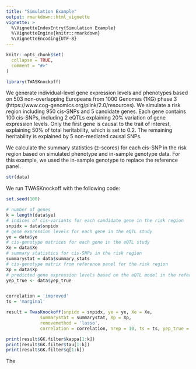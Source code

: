 ```yaml
---
title: "Simulation Example"
output: rmarkdown::html_vignette
vignette: >
  %\VignetteIndexEntry{Simulation Example}
  %\VignetteEngine{knitr::rmarkdown}
  %\VignetteEncoding{UTF-8}
---
```


```r
knitr::opts_chunk$set(
  collapse = TRUE,
  comment = "#>"
)
```

```r
library(TWASKnockoff)
```

We generate individual-level gene expression levels and phenotypes based on 503 non-overlapping Europeans from 1000 Genomes (1KG) phase 3 (https://www.cog-genomics.org/plink/2.0/resources). We simulate a risk region including 950 cis-SNPs and 5 candidate genes. Each gene contains 100 cis-SNPs, including 2 eQTLs explaining 20% variation of gene expression levels. Only the first gene is causal to the trait of interest, explaining 50% of total heritability, which is set to 0.2. The remaining heritability is explained by 5 non-mediated causal SNPs.

We calculate the summary statistics (z-scores) for each cis-SNP in the risk region based on simulated phenotype and in-sample genotype data. For this example, we used the in-sample genotype to replace the reference panel.

```r
str(data)
```

We run TWASKnockoff with the following code:

```r
set.seed(100)

# number of genes
k = length(data$ye)
# indices of cis-variants for each candidate gene in the risk region
snpidx = data$snpidx 
# gene expression levels for each gene in the eQTL study
ye = data$ye 
# cis-genotype matrices for each gene in the eQTL study
Xe = data$Xe 
# summary statistics for cis-SNPs in the risk region
summarystat = data$summary_stats 
# cis-genotype matrix from reference panel for the risk region
Xp = data$Xp 
# predicted gene expression levels based on the eQTL model in the reference panel
yep_true <- data$yep_true 


correlation = 'improved'
ts = 'marginal'

result = TwasKnockoff(snpidx = snpidx, ye = ye, Xe = Xe, 
             summarystat = summarystat, Xp = Xp, 
             removemethod = 'lasso', 
             correlation = correlation, nrep = 10, ts = ts, yep_true = yep_true)

print(result$GK.filter$kappa[1:k])
print(result$GK.filter$tau[1:k])
print(result$GK.filter$q[1:k])
```

The 
